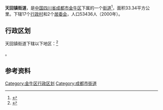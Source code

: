 {{中国乡级行政区
|景观照片文件名 = 
|景观照片描述 = 
|汉语拼音 = 
|其他语言 = 
|其他语言名称 = 
|旧称 = 
|地名出处 = 
|位置图文件名 = 
|位置图描述 = 
|自定义图片= 
|建置时间 = 
|政府驻地 = 
|毗邻 = 
|总面积 = 
|总人口 = 
|总人口年份 = 
|户籍人口 = 
|户籍人口年份 = 
|常住人口 = 
|常住人口年份 = 
|人口密度 = 
|GDP = 
|GDP年份 = 
|邮政编码 = 
|电话区号 = 28
|官方网站 = 
|网站名称 = 
|51/01/06/042/000}}

'''天回镇街道'''，是[[中国|中国]][[四川省|四川省]][[成都市|成都市]][[金牛区|金牛区]]下属的一个[[街道办事处|街道]]<ref>{{PRC admin/ref sgc|{{PRC admin/parent|51/01/06/042/000}}}}</ref>，面积33.34平方公里。下辖17个[[行政村|行政村]]和2个[[居委会|居委会]]，人口53436人（2000年）。

== 行政区划 ==
天回镇街道下辖以下地区：<ref>{{PRC admin/ref sgc|51/01/06/042/000}}</ref>

{{PRC admin/children|51/01/06/042/000}}。

== 参考资料 ==
{{reflist}}

{{行政区划小作品}}
{{成都市金牛区行政区划}}

[[Category:金牛区行政区划|Category:金牛区行政区划]]
[[Category:成都市街道|Category:成都市街道]]